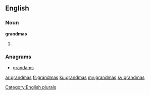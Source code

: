 ==English==

===Noun===
'''grandmas'''

# {{plural of|grandma}}

===Anagrams===
* [[grandams#English|grandams]]

[[Category:English plurals]]

[[ar:grandmas]]
[[fr:grandmas]]
[[ku:grandmas]]
[[my:grandmas]]
[[sv:grandmas]]